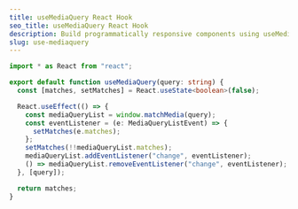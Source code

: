 ```yaml
---
title: useMediaQuery React Hook
seo_title: useMediaQuery React Hook
description: Build programmatically responsive components using useMediaQuery
slug: use-mediaquery
---
```


```ts
import * as React from "react";

export default function useMediaQuery(query: string) {
  const [matches, setMatches] = React.useState<boolean>(false);

  React.useEffect(() => {
    const mediaQueryList = window.matchMedia(query);
    const eventListener = (e: MediaQueryListEvent) => {
      setMatches(e.matches);
    };
    setMatches(!!mediaQueryList.matches);
    mediaQueryList.addEventListener("change", eventListener);
    () => mediaQueryList.removeEventListener("change", eventListener);
  }, [query]);

  return matches;
}
```
